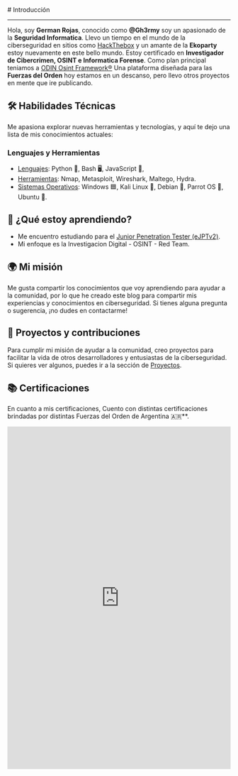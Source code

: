 
<BaseLayout title="Home">
  <BaseCard title="Home" image="">
# Introducción

---
Hola, soy **German Rojas**, conocido como **@Gh3rmy** soy un apasionado de la **Seguridad Informatica**. Llevo un tiempo en el mundo de la ciberseguridad en sitios como [HackThebox](https://app.hackthebox.com/profile/72984) y un amante de la **Ekoparty** estoy nuevamente en este bello mundo. Estoy certificado en **Investigador de Cibercrimen, OSINT e Informatica Forense**. Como plan principal teniamos a [ODIN Osint Framework®](https://github.com/Gh3rmy/ODIN-OSINT-Framework) Una plataforma diseñada para las **Fuerzas del Orden** hoy estamos en un descanso, pero llevo otros proyectos en mente que ire publicando.


## 🛠 **Habilidades Técnicas**

Me apasiona explorar nuevas herramientas y tecnologías, y aquí te dejo una lista de mis conocimientos actuales:

### **Lenguajes y Herramientas**

- <ins>Lenguajes</ins>: Python 🐍, Bash 🖥️, JavaScript 💛,
- <ins>Herramientas</ins>: Nmap, Metasploit, Wireshark, Maltego, Hydra.
- <ins>Sistemas Operativos</ins>: Windows 🟦, Kali Linux 🐧, Debian 🐧, Parrot OS 🐧, Ubuntu 🐧.


## 🌱 **¿Qué estoy aprendiendo?**

- Me encuentro estudiando para el [Junior Penetration Tester (eJPTv2)](https://security.ine.com/certifications/ejpt-certification/).
- Mi enfoque es la Investigacion Digital - OSINT - Red Team.

## 🌍 **Mi misión**

Me gusta compartir los conocimientos que voy aprendiendo para ayudar a la comunidad, por lo que he creado este blog para compartir mis experiencias y conocimientos en ciberseguridad. Si tienes alguna pregunta o sugerencia, ¡no dudes en contactarme!

## 🎯 **Proyectos y contribuciones**

Para cumplir mi misión de ayudar a la comunidad, creo proyectos para facilitar la vida de otros desarrolladores y entusiastas de la ciberseguridad. Si quieres ver algunos, puedes ir a la sección de [Proyectos](/project).

## 📚 **Certificaciones**

En cuanto a mis certificaciones, Cuento con distintas certificaciones brindadas por distintas Fuerzas del Orden de Argentina 🇦🇷**. 

<iframe src="https://www.linkedin.com/embed/feed/update/urn:li:share:7237534628952109056" height="772" width="504" frameborder="0" allowfullscreen="" title="Publicación integrada"></iframe>

  </BaseCard>
</BaseLayout>
